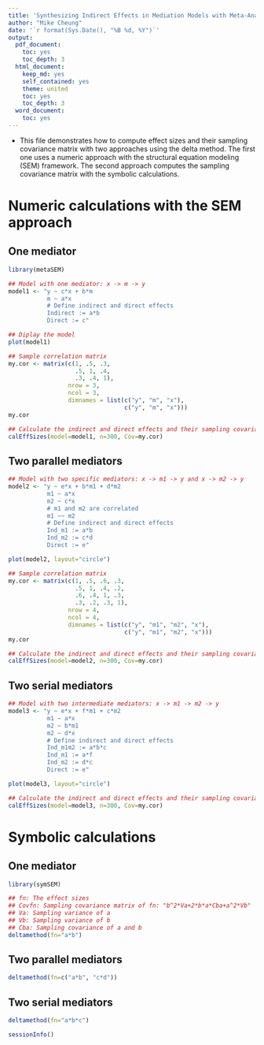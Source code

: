 ```yaml
---
title: 'Synthesizing Indirect Effects in Mediation Models with Meta-Analytic Methods: Supplementary Materials 1'
author: "Mike Cheung"
date: '`r format(Sys.Date(), "%B %d, %Y")`'
output:
  pdf_document:
    toc: yes
    toc_depth: 3
  html_document:
    keep_md: yes
    self_contained: yes
    theme: united
    toc: yes
    toc_depth: 3
  word_document:
    toc: yes
---
```


* This file demonstrates how to compute effect sizes and their sampling covariance matrix with two approaches using the delta method. The first one uses a numeric approach with the structural equation modeling (SEM) framework. The second approach computes the sampling covariance matrix with the symbolic calculations.

# Numeric calculations with the SEM approach

## One mediator
```r
library(metaSEM)

## Model with one mediator: x -> m -> y
model1 <- "y ~ c*x + b*m
           m ~ a*x
           # Define indirect and direct effects
           Indirect := a*b
           Direct := c"

## Diplay the model
plot(model1)

## Sample correlation matrix
my.cor <- matrix(c(1, .5, .3,
                   .5, 1, .4,
                   .3, .4, 1),
                 nrow = 3,
                 ncol = 3,
                 dimnames = list(c("y", "m", "x"),
                                 c("y", "m", "x")))
my.cor

## Calculate the indirect and direct effects and their sampling covariance matrix
calEffSizes(model=model1, n=300, Cov=my.cor)
```

## Two parallel mediators
```r
## Model with two specific mediators: x -> m1 -> y and x -> m2 -> y
model2 <- "y ~ e*x + b*m1 + d*m2
           m1 ~ a*x
           m2 ~ c*x
           # m1 and m2 are correlated
           m1 ~~ m2
           # Define indirect and direct effects
           Ind_m1 := a*b
           Ind_m2 := c*d
           Direct := e"

plot(model2, layout="circle")

## Sample correlation matrix
my.cor <- matrix(c(1, .5, .6, .3, 
                   .5, 1, .4, .2,
                   .6, .4, 1, .3,
                   .3, .2, .3, 1),
                 nrow = 4,
                 ncol = 4,
                 dimnames = list(c("y", "m1", "m2", "x"),
                                 c("y", "m1", "m2", "x")))
my.cor

## Calculate the indirect and direct effects and their sampling covariance matrix
calEffSizes(model=model2, n=300, Cov=my.cor)
```

## Two serial mediators
```r
## Model with two intermediate mediators: x -> m1 -> m2 -> y
model3 <- "y ~ e*x + f*m1 + c*m2
           m1 ~ a*x
           m2 ~ b*m1
           m2 ~ d*x
           # Define indirect and direct effects
           Ind_m1m2 := a*b*c
           Ind_m1 := a*f
           Ind_m2 := d*c
           Direct := e"

plot(model3, layout="circle")

## Calculate the indirect and direct effects and their sampling covariance matrix
calEffSizes(model=model3, n=300, Cov=my.cor)
```

# Symbolic calculations

## One mediator
```r
library(symSEM)

## fn: The effect sizes
## Covfn: Sampling covariance matrix of fn: "b^2*Va+2*b*a*Cba+a^2*Vb"
## Va: Sampling variance of a
## Vb: Sampling variance of b
## Cba: Sampling covariance of a and b
deltamethod(fn="a*b")
```

## Two parallel mediators
```r
deltamethod(fn=c("a*b", "c*d"))
```

## Two serial mediators
```r
deltamethod(fn="a*b*c")

sessionInfo()
```




